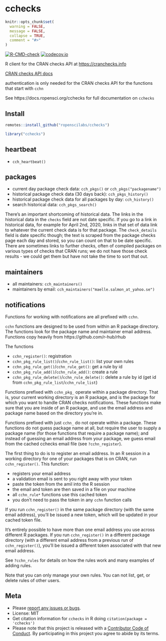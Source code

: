 cchecks
=======

```r
knitr::opts_chunk$set(
  warning = FALSE,
  message = FALSE,
  collapse = TRUE,
  comment = "#>"
)
```

[![R-CMD-check](https://github.com/ropenscilabs/cchecks/workflows/R-CMD-check/badge.svg)](https://github.com/ropenscilabs/cchecks/actions/)
[![codecov.io](https://codecov.io/github/ropenscilabs/cchecks/coverage.svg?branch=master)](https://codecov.io/github/ropenscilabs/cchecks?branch=master)

R client for the CRAN checks API at <https://cranchecks.info>

[CRAN checks API docs][docs]

authentication is only needed for the CRAN checks API for the functions that start with `cchn`

See https://docs.ropensci.org/cchecks for full documentation on `cchecks`

## Install

```r
remotes::install_github("ropenscilabs/cchecks")
```

```r
library("cchecks")
```

## heartbeat

- `cch_heartbeat()`

## packages

- current day package check data: `cch_pkgs()` or `cch_pkgs("packagename")`
- historical package check data (30 days back): `cch_pkgs_history()`
- historical package check data for all packages by day: `cch_history()`
- search historical data: `cch_pkgs_search()`

There's an important shortcoming of historical data. The links in the historical
data in the `checks` field are not date specific. If you go to a link in historical
data, for example for April 2nd, 2020, links in that set of data link to whatever
the current check data is for that package. The `check_details` field is
date specific though; the text is scraped from the package checks page each day
and stored, so you can count on that to be date specific. There are sometimes
links to further checks, often of compiled packages on various types of checks
that CRAN runs; we do not have those check results - we could get them but 
have not take the time to sort that out.


## maintainers

- all maintainers: `cch_maintainers()`
- maintainers by email: `cch_maintainers("maelle.salmon_at_yahoo.se")`

## notifications

Functions for working with notifications are all prefixed with `cchn`. 

`cchn` functions are designed to be used from within an R package directory. The functions
look for the package name and maintainer email address. Functions copy heavily from 
https://github.com/r-hub/rhub

The functions

- `cchn_register()`: registration
- `cchn_pkg_rule_list()`/`cchn_rule_list()`: list your own rules
- `cchn_pkg_rule_get()`/`cchn_rule_get()`: get a rule by id
- `cchn_pkg_rule_add()`/`cchn_rule_add()`: create a rule
- `cchn_pkg_rule_delete()`/`cchn_rule_delete()`: delete a rule by id (get id from `cchn_pkg_rule_list`/`cchn_rule_list`)

Functions prefixed with `cchn_pkg_` operate within a package 
directory. That is, your current working directory is an R
package, and is the package for which you want to handle CRAN checks 
notifications. These functions make sure that you are inside of 
an R package, and use the email address and package name based
on the directory you're in.

Functions prefixed with just `cchn_` do not operate within a package.
These functions do not guess package name at all, but require the user
to supply a package name (for those functions that require a package name);
and instead of guessing an email address from your package, we guess email
from the cached cchecks email file (see `?cchn_register`).

The first thing to do is to register an email address. In an R session in a working directory for 
one of your packages that is on CRAN, run `cchn_register()`. This function:

- registers your email address
- a validation email is sent to you right away with your token
- paste the token from the amil into the R session
- the email and token are then saved in a file on your machine
- all `cchn_rule*` functions use this cached token
- you don't need to pass the token in any `cchn` function calls

If you run `cchn_register()` in the same package directory (with the same email address), 
you'll be issued a new token, which will be updated in your cached token file.

It's entirely possible to have more than one email address you use across different R packages. 
If you run `cchn_register()` in a different package directory (with a different email address
from a previous run of `cchn_register()`), you'll be issued a different token associated 
with that new email address.

See `?cchn_rules` for details on how the rules work and many examples of adding rules.

Note that you can only manage your own rules. You can not list, get, or delete rules 
of other users.

## Meta

* Please [report any issues or bugs](https://github.com/ropenscilabs/cchecks/issues).
* License: MIT
* Get citation information for `cchecks` in R doing `citation(package = 'cchecks')`
* Please note that this project is released with a [Contributor Code of Conduct][coc]. By participating in this project you agree to abide by its terms.

[docs]: https://cranchecks.info/docs
[coc]: https://github.com/ropenscilabs/cchecks/blob/master/CODE_OF_CONDUCT.md
